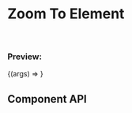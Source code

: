 
<Meta
  title="Examples/Zoom To Element"
  component={TransformWrapper}
  argTypes={argsTypes}
/>

# Zoom To Element

<br />

### Preview:

<Canvas>
  <Story name="Zoom To Element">
    {(args) => <ZoomToElementTemplate {...args} />}
  </Story>
</Canvas>

## Component API

<ArgsTable story="Zoom To Element" />
